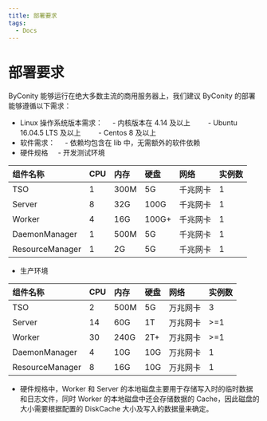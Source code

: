 ```yaml
---
title: 部署要求
tags:
  - Docs
---
```


# 部署要求

ByConity 能够运行在绝大多数主流的商用服务器上，我们建议 ByConity 的部署能够遵循以下需求：

- Linux 操作系统版本需求：
      - 内核版本在 4.14 及以上
          - Ubuntu 16.04.5 LTS 及以上
          - Centos 8 及以上
- 软件需求：
      - 依赖均包含在 lib 中，无需额外的软件依赖
- 硬件规格
      - 开发测试环境

| 组件名称        | CPU | 内存 | 硬盘  | 网络     | 实例数 |
| :-------------- | :-- | :--- | :---- | :------- | :----- |
| TSO             | 1   | 300M | 5G    | 千兆网卡 | 1      |
| Server          | 8   | 32G  | 100G  | 千兆网卡 | 1      |
| Worker          | 4   | 16G  | 100G+ | 千兆网卡 | 1      |
| DaemonManager   | 1   | 500M | 5G    | 千兆网卡 | 1      |
| ResourceManager | 1   | 2G   | 5G    | 千兆网卡 | 1      |

- 生产环境

| 组件名称        | CPU | 内存 | 硬盘 | 网络     | 实例数 |
| :-------------- | :-- | :--- | :--- | :------- | :----- |
| TSO             | 2   | 500M | 5G   | 万兆网卡 | 3      |
| Server          | 14  | 60G  | 1T   | 万兆网卡 | >=1    |
| Worker          | 30  | 240G | 2T+  | 万兆网卡 | >=1    |
| DaemonManager   | 4   | 10G  | 10G  | 万兆网卡 | 1      |
| ResourceManager | 8   | 16G  | 10G  | 万兆网卡 | 1      |

- 硬件规格中，Worker 和 Server 的本地磁盘主要用于存储写入时的临时数据和日志文件，同时 Worker 的本地磁盘中还会存储数据的 Cache，因此磁盘的大小需要根据配置的 DiskCache 大小及写入的数据量来确定。
